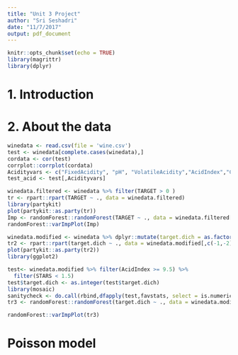 ```yaml
---
title: "Unit 3 Project"
author: "Sri Seshadri"
date: "11/7/2017"
output: pdf_document
---
```


```r
knitr::opts_chunk$set(echo = TRUE)
library(magrittr)
library(dplyr)
```

# 1. Introduction

# 2. About the data

```r
winedata <- read.csv(file = 'wine.csv')
test <- winedata[complete.cases(winedata),]
cordata <- cor(test)
corrplot::corrplot(cordata)
Acidityvars <- c("FixedAcidity", "pH", "VolatileAcidity","AcidIndex","CitricAcid")
test_acid <- test[,Acidityvars]
```

```r
winedata.filtered <- winedata %>% filter(TARGET > 0 )
tr <- rpart::rpart(TARGET ~ ., data = winedata.filtered)
library(partykit)
plot(partykit::as.party(tr))
Imp <- randomForest::randomForest(TARGET ~ ., data = winedata.filtered[complete.cases(winedata.filtered),], importance = T)
randomForest::varImpPlot(Imp)
```

```r
winedata.modified <- winedata %>% dplyr::mutate(target.dich = as.factor(ifelse(TARGET > 0,0,1)))
tr2 <- rpart::rpart(target.dich ~ ., data = winedata.modified[,c(-1,-2)],method = "class")
plot(partykit::as.party(tr2))
library(ggplot2)

test<- winedata.modified %>% filter(AcidIndex >= 9.5) %>% 
  filter(STARS < 1.5) 
test$target.dich <- as.integer(test$target.dich)
library(mosaic)
sanitycheck <- do.call(rbind,dfapply(test,favstats, select = is.numeric))
tr3 <- randomForest::randomForest(target.dich ~ ., data = winedata.modified[complete.cases(winedata.modified),c(-1,-2)], imporance = T)

randomForest::varImpPlot(tr3)
```

# Poisson model

```r

```

